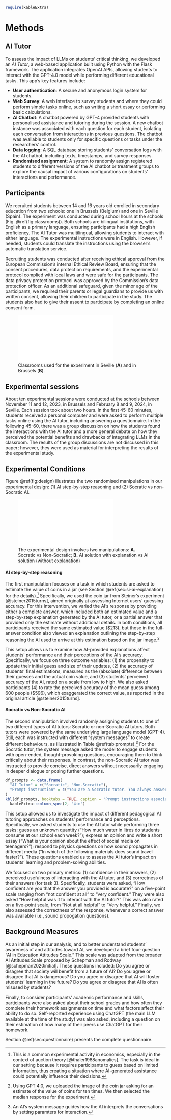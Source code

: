 ```r
require(kableExtra)
```

# Methods {#sec:methods}

## AI Tutor

To assess the impact of LLMs on students' critical thinking, we developed an _AI Tutor_, a web-based application built using Python with the Flask framework. The application integrates OpenAI APIs, allowing students to interact with the GPT-4.0 model while performing different educational tasks. This app's key features include:

- **User authentication**: A secure and anonymous login system for students.
- **Web Survey**: A web interface to survey students and where they could perform simple tasks online, such as writing a short essay or performing basic calculations.
- **AI Chatbot**: A chatbot powered by GPT-4 provided students with personalised assistance and tutoring during the session. A new chatbot instance was associated with each question for each student, isolating each conversation from interactions in previous questions. The chatbot was available to students only for specific questions or tasks under the researchers' control.
- **Data logging**: A SQL database storing students' conversation logs with the AI chatbot, including texts, timestamps, and survey responses. 
- **Randomised assignment**: A system to randomly assign registered students to different versions of the AI chatbot or treatment groups to explore the causal impact of various configurations on students' interactions and performance. 

<!-- ![AI Tutor Screen Shot](pictures/placeholder.jpg) -->

## Participants

We recruited students  between 14 and 16 years old enrolled in secondary education from two schools: one in Brussels (Belgium) and one in Seville (Spain). The experiment was conducted during school hours at the schools (Fig. \@ref(fig:classrooms)). Both schools are bilingual institutions, with English as a primary language, ensuring participants had a high English proficiency. The AI Tutor was multilingual, allowing students to interact with either language. The experimental instructions were in English. However, if needed, students could translate the instructions using the browser's automatic translation service.

Recruiting students was conducted after receiving ethical approval from the European Commission's internal Ethical Review Board, ensuring that the consent procedures, data protection requirements, and the experimental protocol complied with local laws and were safe for the participants. The data privacy protection protocol was approved by the Commission's data protection officer. As an additional safeguard, given the minor age of the participants, we required their parents or legal guardians to provide us with written consent, allowing their children to participate in the study. The students also had to give their assent to participate by completing an online consent form.

![Classrooms used for the experiment in Seville (**A**) and in Brussels (**B**).](assets/pictures/classrooms.pdf){#fig:classrooms}

## Experimental sessions

About ten experimental sessions were conducted at the schools between November 11 and 12, 2023, in Brussels and February 8 and 9, 2024, in Seville. Each session took about two hours. In the first 45-60 minutes, students received a personal computer and were asked to perform multiple tasks online using the AI tutor, including answering a questionnaire. In the following 45-60, there was a group discussion on how the students found the interactions with the AI tutor and a more general debate on how they perceived the potential benefits and drawbacks of integrating LLMs in the classroom. The results of the group discussions are not discussed in this paper; however, they were used as material for interpreting the results of the experimental study.

## Experimental Conditions

Figure \@ref(fig:design) illustrates the two randomised manipulations in our experimental design: (1) AI step-by-step reasoning and (2) Socratic vs non-Socratic AI.

![The experimental design involves two manipulations: **A.** Socratic vs Non-Socratic; **B.** AI solution with explanation vs AI solution (without explanation)](assets/pictures/experimental_design.pdf){#fig:design}

#### AI step-by-step reasoning {-}

The first manipulation focuses on a task in which students are asked to estimate the value of coins in a jar (see Section \@ref(sec:si-ai-explanation) for the details).[^jar] Specifically, we used the coin jar from Steiner's experiment [@steiner2015turns], aimed originally at assessing Internet users' guessing accuracy. For this intervention, we varied the AI’s response by providing either a complete answer, which included both an estimated value and a step-by-step explanation generated by the AI tutor, or a partial answer that provided only the estimate without additional details. In both conditions, all participants received the same estimated value ($213), but those in the full-answer condition also viewed an explanation outlining the step-by-step reasoning the AI used to arrive at this estimation based on the jar image.[^jar-gpt4]

[^jar]: This is a common experimental activity in economics, especially in the context of auction theory [@thaler1988anomalies]. The task is ideal in our setting because it requires participants to guess based on limited information, thus creating a situation where AI-generated assistance could potentially influence their decisions.

[^jar-gpt4]: Using GPT 4.0, we uploaded the image of the coin jar asking for an estimate of the value of coins for ten times. We then selected the median response for the experiment.

This setup allows us to examine how AI-provided explanations affect students' performance and their perceptions of the AI's accuracy. Specifically, we focus on three outcome variables: (1) the propensity to update their initial guess and size of their updates, (2) the accuracy of students' final estimations, measured as the (absolute) difference between their guesses and the actual coin value, and (3) students' perceived accuracy of the AI, rated on a scale from low to high. We also asked participants (4) to rate the perceived accuracy of the mean guess among 600 people ($596), which exaggerated the correct value, as reported in the original article [@steiner2015turns].

#### Socratic vs Non-Socratic AI {-}

The second manipulation involved randomly assigning students to one of two different types of AI tutors: Socratic or non-Socratic AI tutors. Both tutors were powered by the same underlying large language model (GPT-4). Still, each was instructed with different "system messages" to create different behaviours, as illustrated in Table \@ref(tab:prompts).[^prompts] For the Socratic tutor, the system message asked the model to engage students with open-ended, thought-provoking questions, encouraging them to think critically about their responses. In contrast, the non-Socratic AI tutor was instructed to provide concise, direct answers without necessarily engaging in deeper dialogue or posing further questions.

[^prompts]: An AI's system message guides how the AI interprets the conversations by setting paramters for interaction.

```r
df_prompts <- data.frame(
  "AI Tutor" = c("Socratic", "Non-Socratic"),
  "Prompt instruction" = c("You are a Socratic tutor. You always answer using the Socratic style, asking just the right questions to help students learn to think for themselves, breaking down the problem into simpler parts until it's at the right level for them. You provide concise information and explanations understandable for 8th to 10th grade students.", "You are a didactic tutor. You provide concise information and explanations understandable for 8th to 10th grade students.")
)
kbl(df_prompts, booktabs = TRUE, caption = "Prompt instructions associated with the AI Tutor's treatments") |>
  kableExtra::column_spec(2, "4in")
```

This setup allowed us to investigate the impact of different pedagogical AI tutoring approaches on students' performance and perceptions. Specifically, we asked students to use the AI tutor while performing three tasks: guess an unknown quantity ("How much water in litres do students consume at our school each week?"); express an opinion and write a short essay ("What is your opinion about the effect of social media on teenagers?"); respond to physics questions on how sound propagates in different media ("In which of the following materials does sound travel faster?"). These questions enabled us to assess the AI tutor's impact on students' learning and problem-solving abilities. 

We focused on two primary metrics: (1) confidence in their answers, (2) perceived usefulness of interacting with the AI tutor, and (3) correctness of their answers (for task 3). Specifically,  students were asked, "How confident are you that the answer you provided is accurate?" on a five-point scale ranging from "not confident at all" to "very confident." They were also asked "How helpful was it to interact with the AI tutor?" This was also rated on a five-point scale, from "Not at all helpful" to "Very helpful." Finally, we also assessed the correctness of the response, whenever a correct answer was available (i.e., sound propogation questions).

## Background Measures

As an initial step in our analysis, and to better understand students' awareness of and attitudes toward AI, we developed a brief four-question "AI in Education Attitudes Scale." This scale was adapted from the broader AI Attitudes Scale proposed by Schepman and Rodway [@schepman2020initial]. These questions included: Do you agree or disagree that society will benefit from a future of AI? Do you agree or disagree that AI is dangerous? Do you agree or disagree that AI will foster students’ learning in the future? Do you agree or disagree that AI is often misused by students?

Finally, to consider participants' academic performance and skills, participants were also asked about their school grades and how often they complete their homework assignments on time and what factors affect their ability to do so. Self-reported experience using ChatGPT (the main LLM available at the time of the study) was also asked, including a question on their estimation of how many of their peers use ChatGPT for their homework. 

Section \@ref(sec:questionnaire) presents the complete questionnaire.